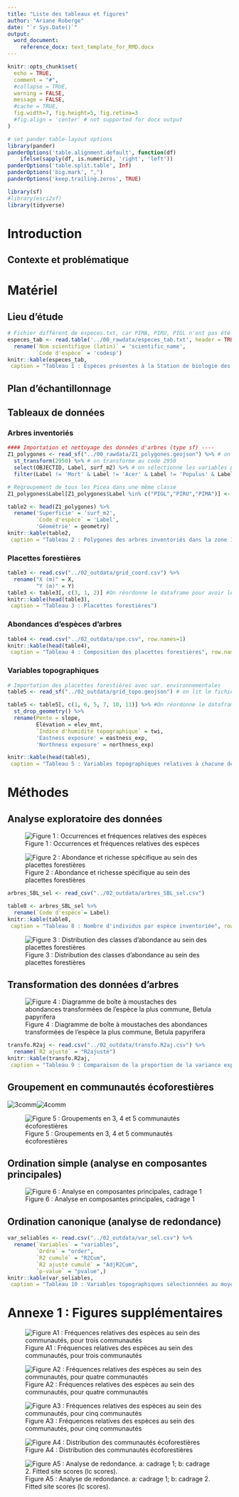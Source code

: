```yaml
---
title: "Liste des tableaux et figures"
author: "Ariane Roberge"
date: "`r Sys.Date()`"
output:
  word_document: 
    reference_docx: text_template_for_RMD.docx
---
```


```r
knitr::opts_chunk$set(
  echo = TRUE,
  comment = "#",
  #collapse = TRUE,
  warning = FALSE,
  message = FALSE,
  #cache = TRUE,
  fig.width=7, fig.height=5, fig.retina=3
  #fig.align = 'center' # not supported for docx output
)
```

```r
# set pander table-layout options
library(pander)
panderOptions('table.alignment.default', function(df)
    ifelse(sapply(df, is.numeric), 'right', 'left'))
panderOptions('table.split.table', Inf)
panderOptions('big.mark', ",")
panderOptions('keep.trailing.zeros', TRUE)
```

```r
library(sf)
#library(esri2sf)
library(tidyverse)
```

# Introduction
## Contexte et problématique

# Matériel
## Lieu d'étude

```r
# Fichier différent de especes.txt, car PIMA, PIRU, PIGL n'ont pas été changés en Picea.
especes_tab <- read.table('../00_rawdata/especes_tab.txt', header = TRUE, sep = ";") %>%
  rename(`Nom scientifique (latin)` = 'scientific_name',
         `Code d'espèce` = 'codesp')
knitr::kable(especes_tab,
 caption = "Tableau 1 : Espèces présentes à la Station de biologie des Laurentides")
```

## Plan d'échantillonnage

## Tableaux de données
### Arbres inventoriés

```r
#### Importation et nettoyage des données d'arbres (type sf) ----
Z1_polygones <- read_sf("../00_rawdata/Z1_polygones.geojson") %>% # on lit le fichier
  st_transform(2950) %>% # on transforme au code 2950
  select(OBJECTID, Label, surf_m2) %>% # on sélectionne les variables pertinentes
  filter(Label != 'Mort' & Label != 'Acer' & Label != 'Populus' & Label != 'Feuillus' & Label != 'Conifere' & Label != 'Betula' & Label != 'PRPE') # on enlève les classes non représentatives

# Regroupement de tous les Picea dans une même classe
Z1_polygones$Label[Z1_polygones$Label %in% c("PIGL","PIRU","PIMA")] <- "Picea" 
```

```r
table2 <- head(Z1_polygones) %>%
  rename('Superficie' = 'surf_m2',
         `Code d'espèce` = 'Label',
         'Géométrie' = geometry)
knitr::kable(table2,
 caption = "Tableau 2 : Polygones des arbres inventoriés dans la zone 1")
```

### Placettes forestières

```r
table3 <- read.csv("../02_outdata/grid_coord.csv") %>%
  rename("X (m)" = X,
         "Y (m)" = Y)
table3 <- table3[, c(3, 1, 2)] #On réordonne le dataframe pour avoir le grid_id en 1ère colonne
knitr::kable(head(table3),
 caption = "Tableau 3 : Placettes forestières")
```

### Abondances d’espèces d’arbres

```r
table4 <- read.csv("../02_outdata/spe.csv", row.names=1)
knitr::kable(head(table4),
 caption = "Tableau 4 : Composition des placettes forestières", row.names = TRUE)
```

### Variables topographiques

```r
# Importation des placettes forestières avec var. environnementales
table5 <- read_sf("../02_outdata/grid_topo.geojson") # on lit le fichier

table5 <- table5[, c(1, 6, 5, 7, 10, 11)] %>% #On réordonne le dataframe pour avoir le grid_id en 1ère colonne
  st_drop_geometry() %>%
  rename(Pente = slope,
         Élévation = elev_mnt,
         `Indice d'humidité topographique` = twi,
         'Eastness exposure' = eastness_exp,
         'Northness exposure' = northness_exp)

knitr::kable(head(table5),
 caption = "Tableau 5 : Variables topographiques relatives à chacune des placettes forestières")
```


# Méthodes
## Analyse exploratoire des données

![Figure 1 : Occurrences et fréquences relatives des espèces](../03_figs/hist_freq.png)


![Figure 2 : Abondance et richesse spécifique au sein des placettes forestières](../03_figs/nb_sp_nb_ind.png)

```r
arbres_SBL_sel <- read_csv("../02_outdata/arbres_SBL_sel.csv")

table8 <- arbres_SBL_sel %>%
  rename(`Code d'espèce`= Label)
knitr::kable(table8,
 caption = "Tableau 8 : Nombre d'individus par espèce inventoriée", row.names = TRUE)
```

![Figure 3 : Distribution des classes d'abondance au sein des placettes forestières](../03_figs/classes_abondance.png)


## Transformation des données d'arbres

![Figure 4 : Diagramme de boîte à moustaches des abondances transformées de l'espèce la plus commune, Betula papyrifera](../03_figs/transfo.png)

```r
transfo.R2aj <- read.csv("../02_outdata/transfo.R2aj.csv") %>%
  rename(`R2 ajusté` = "R2ajusté")
knitr::kable(transfo.R2aj,
 caption = "Tableau 9 : Comparaison de la proportion de la variance expliquée par les différents jeux de données transformés", row.names = FALSE, digits = 4)
```

## Groupement en communautés écoforestières

![3comm](../03_figs/carte_liens3_logchord.png)![4comm](../03_figs/carte_liens4_logchord.png)

![Figure 5 : Groupements en 3, 4 et 5 communautés écoforestières](../03_figs/carte_liens5_logchord.png)

## Ordination simple (analyse en composantes principales)

![Figure 6 : Analyse en composantes principales, cadrage 1](../03_figs/ACP_3comm.png)

## Ordination canonique (analyse de redondance)
```r
var_seliables <- read.csv("../02_outdata/var_sel.csv") %>%
  rename(`Variables` = "variables",
         `Ordre` = "order",
         `R2 cumulé` = "R2Cum",
         `R2 ajusté cumulé` = "AdjR2Cum",
         `p-value` = "pvalue",)
knitr::kable(var_seliables,
 caption = "Tableau 10 : Variables topographiques sélectionnées au moyen d'une sélection ascendante", row.names = FALSE, digits = 4)
```

# Annexe 1 : Figures supplémentaires
![Figure A1 : Fréquences relatives des espèces au sein des communautés, pour trois communautés](../03_figs/graph_comm3.png)

![Figure A2 : Fréquences relatives des espèces au sein des communautés, pour quatre communautés](../03_figs/graph_comm4.png)


![Figure A3 : Fréquences relatives des espèces au sein des communautés, pour cinq communautés](../03_figs/graph_comm5.png)

![Figure A4 : Distribution des communautés écoforestières](../03_figs/carte_3comm.png)

![Figure A5 : Analyse de redondance. a: cadrage 1; b: cadrage 2. Fitted site scores (lc scores).](../03_figs/RDA_triplot.rda.lc.png)
